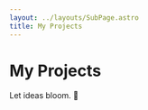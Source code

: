 ```yaml
---
layout: ../layouts/SubPage.astro
title: My Projects
---
```


# <span class="i-lucide-boxes hover:rotate-120 hover:translate-y-10px translate-y-6px transition-310 mr-3px"></span> My Projects


Let ideas bloom. 🌻

<ProjectList client:load />
